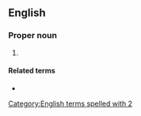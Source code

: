 ==English==

===Proper noun===
{{en-proper noun}}

# {{abbreviation of|2 Samuel|lang=en}}

====Related terms====
* {{l|en|1 Sam.}}

[[Category:English terms spelled with 2]]